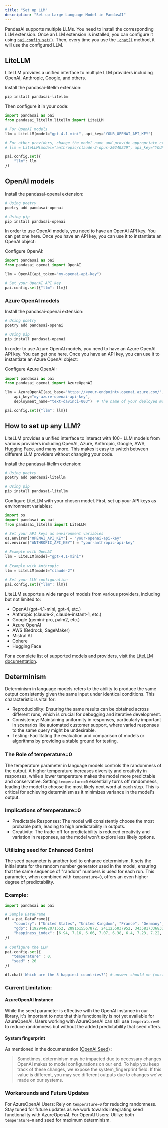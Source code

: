 ```yaml
---
title: "Set up LLM"
description: "Set up Large Language Model in PandasAI"
---
```


PandasAI supports multiple LLMs.
You need to install the corresponding LLM extension.
Once an LLM extension is installed, you can configure it using [`pai.config.set()`](/v3/overview-nl#configure-the-nl-layer).
Then, every time you use the [`.chat()`](/v3/chat-and-output) method, it will use the configured LLM.

## LiteLLM

LiteLLM provides a unified interface to multiple LLM providers including OpenAI, Anthropic, Google, and others.

Install the pandasai-litellm extension:

```bash
pip install pandasai-litellm
```

Then configure it in your code:

```python
import pandasai as pai
from pandasai_litellm.litellm import LiteLLM

# For OpenAI models
llm = LiteLLM(model="gpt-4.1-mini", api_key="YOUR_OPENAI_API_KEY")

# For other providers, change the model name and provide appropriate credentials
# llm = LiteLLM(model="anthropic/claude-3-opus-20240229", api_key="YOUR_ANTHROPIC_API_KEY")

pai.config.set({
    "llm": llm
})
```

## OpenAI models

Install the pandasai-openai extension:

```bash
# Using poetry
poetry add pandasai-openai

# Using pip
pip install pandasai-openai
```

In order to use OpenAI models, you need to have an OpenAI API key. You can get one here.
Once you have an API key, you can use it to instantiate an OpenAI object:

Configure OpenAI:

```python
import pandasai as pai
from pandasai_openai import OpenAI

llm = OpenAI(api_token="my-openai-api-key")

# Set your OpenAI API key
pai.config.set({"llm": llm})
```

### Azure OpenAI models

Install the pandasai-openai extension:

```bash
# Using poetry
poetry add pandasai-openai

# Using pip
pip install pandasai-openai
```

In order to use Azure OpenAI models, you need to have an Azure OpenAI API key. You can get one here.
Once you have an API key, you can use it to instantiate an Azure OpenAI object:

Configure Azure OpenAI:

```python
import pandasai as pai
from pandasai_openai import AzureOpenAI

llm = AzureOpenAI(api_base="https://<your-endpoint>.openai.azure.com/",
    api_key="my-azure-openai-api-key",
    deployment_name="text-davinci-003")  # The name of your deployed model

pai.config.set({"llm": llm})
```

## How to set up any LLM?

LiteLLM provides a unified interface to interact with 100+ LLM models from various providers including OpenAI, Azure, Anthropic, Google, AWS, Hugging Face, and many more. This makes it easy to switch between different LLM providers without changing your code.

Install the pandasai-litellm extension:

```bash
# Using poetry
poetry add pandasai-litellm

# Using pip
pip install pandasai-litellm
```

Configure LiteLLM with your chosen model. First, set up your API keys as environment variables:

```python
import os
import pandasai as pai
from pandasai_litellm import LiteLLM

# Set your API keys as environment variables
os.environ["OPENAI_API_KEY"] = "your-openai-api-key"
os.environ["ANTHROPIC_API_KEY"] = "your-anthropic-api-key"

# Example with OpenAI
llm = LiteLLM(model="gpt-4.1-mini")

# Example with Anthropic
llm = LiteLLM(model="claude-2")

# Set your LLM configuration
pai.config.set({"llm": llm})
```

LiteLLM supports a wide range of models from various providers, including but not limited to:

- OpenAI (gpt-4.1-mini, gpt-4, etc.)
- Anthropic (claude-2, claude-instant-1, etc.)
- Google (gemini-pro, palm2, etc.)
- Azure OpenAI
- AWS (Bedrock, SageMaker)
- Mistral AI
- Cohere
- Hugging Face

For a complete list of supported models and providers, visit the [LiteLLM documentation](https://docs.litellm.ai/docs/providers).

## Determinism

Determinism in language models refers to the ability to produce the same output consistently given the same input under identical conditions. This characteristic is vital for:

- Reproducibility: Ensuring the same results can be obtained across different runs, which is crucial for debugging and iterative development.
- Consistency: Maintaining uniformity in responses, particularly important in scenarios like automated customer support, where varied responses to the same query might be undesirable.
- Testing: Facilitating the evaluation and comparison of models or algorithms by providing a stable ground for testing.

### The Role of temperature=0

The temperature parameter in language models controls the randomness of the output. A higher temperature increases diversity and creativity in responses, while a lower temperature makes the model more predictable and conservative. Setting `temperature=0` essentially turns off randomness, leading the model to choose the most likely next word at each step. This is critical for achieving determinism as it minimizes variance in the model's output.

### Implications of temperature=0

- Predictable Responses: The model will consistently choose the most probable path, leading to high predictability in outputs.
- Creativity: The trade-off for predictability is reduced creativity and variation in responses, as the model won't explore less likely options.

### Utilizing seed for Enhanced Control

The seed parameter is another tool to enhance determinism. It sets the initial state for the random number generator used in the model, ensuring that the same sequence of "random" numbers is used for each run. This parameter, when combined with `temperature=0`, offers an even higher degree of predictability.

### Example:

```python
import pandasai as pai

# Sample DataFrame
df = pai.DataFrame({
    "country": ["United States", "United Kingdom", "France", "Germany", "Italy", "Spain", "Canada", "Australia", "Japan", "China"],
    "gdp": [19294482071552, 2891615567872, 2411255037952, 3435817336832, 1745433788416, 1181205135360, 1607402389504, 1490967855104, 4380756541440, 14631844184064],
    "happiness_index": [6.94, 7.16, 6.66, 7.07, 6.38, 6.4, 7.23, 7.22, 5.87, 5.12]
})

# Configure the LLM
pai.config.set({
   "temperature" : 0,
   "seed" : 26
})

df.chat('Which are the 5 happiest countries?') # answer should me (mostly) consistent across devices.
```

### Current Limitation:

#### AzureOpenAI Instance

While the seed parameter is effective with the OpenAI instance in our library, it's important to note that this functionality is not yet available for AzureOpenAI. Users working with AzureOpenAI can still use `temperature=0` to reduce randomness but without the added predictability that seed offers.

#### System fingerprint

As mentioned in the documentation ([OpenAI Seed](https://platform.openai.com/docs/guides/text-generation/reproducible-outputs)) :

> Sometimes, determinism may be impacted due to necessary changes OpenAI makes to model configurations on our end. To help you keep track of these changes, we expose the system_fingerprint field. If this value is different, you may see different outputs due to changes we've made on our systems.

### Workarounds and Future Updates

For AzureOpenAI Users: Rely on `temperature=0` for reducing randomness. Stay tuned for future updates as we work towards integrating seed functionality with AzureOpenAI.
For OpenAI Users: Utilize both `temperature=0` and seed for maximum determinism.
